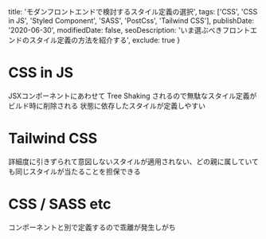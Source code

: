 
  title: 'モダンフロントエンドで検討するスタイル定義の選択',
  tags: ['CSS', 'CSS in JS', 'Styled Component', 'SASS', 'PostCss', 'Tailwind CSS'],
  publishDate: '2020-06-30',
  modifiedDate: false,
  seoDescription: 'いま選ぶべきフロントエンドのスタイル定義の方法を紹介する',
  exclude: true
}


# CSS in JS

JSXコンポーネントにあわせて Tree Shaking されるので無駄なスタイル定義がビルド時に削除される
状態に依存したスタイルが定義しやすい


# Tailwind CSS

詳細度に引きずられて意図しないスタイルが適用されない、どの親に属していても同じスタイルが当たることを担保できる



# CSS / SASS etc


コンポーネントと別で定義するので乖離が発生しがち


